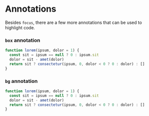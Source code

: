 # Annotations

Besides `focus`, there are a few more annotations that can be used to highlight code.

<div foo={CH.annotations.Label} />

### `box` annotation

```js box=2[15:43]
function lorem(ipsum, dolor = 1) {
  const sit = ipsum == null ? 0 : ipsum.sit
  dolor = sit - amet(dolor)
  return sit ? consectetur(ipsum, 0, dolor < 0 ? 0 : dolor) : []
}
```

### `bg` annotation

```js bg=2:4
function lorem(ipsum, dolor = 1) {
  const sit = ipsum == null ? 0 : ipsum.sit
  dolor = sit - amet(dolor)
  return sit ? consectetur(ipsum, 0, dolor < 0 ? 0 : dolor) : []
}
```
